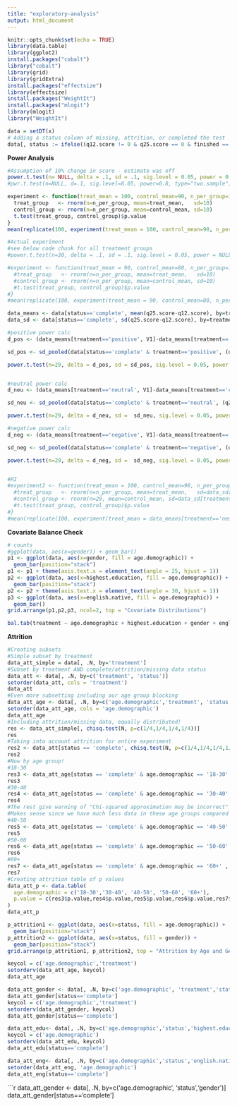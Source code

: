```yaml
---
title: "exploratory-analysis"
output: html_document
---
```


```r
knitr::opts_chunk$set(echo = TRUE)
library(data.table)
library(ggplot2)
install.packages("cobalt")
library("cobalt")
library(grid)
library(gridExtra)
install.packages("effectsize")
library(effectsize)
install.packages("WeightIt")
install.packages("mlogit")
library(mlogit)
library("WeightIt")
```

```r
data = setDT(x)
# Adding a status column of missing, attrition, or completed the test
data[, status := ifelse((q12.score != 0 & q25.score == 0 & finished == 0) | (finished == 1 & q12.score != 0 & q25.score == 0), "attritted", ifelse((q12.score == 0 & q25.score == 0) | (q12.score == 0 & q25.score != 0), "missing_data", "complete"))]
```

**Power Analysis**
```r

#Assumption of 10% change in score - estimate was off
power.t.test(n= NULL, delta = .1, sd = .1, sig.level = 0.05, power = 0.8, type = "two.sample", alternative = "one.sided")
#pwr.t.test(n=NULL, d=.1, sig.level=0.05, power=0.8, type="two.sample", alternative="greater")

experiment <- function(treat_mean = 100, control_mean=90, n_per_group=10) {
  treat_group   <- rnorm(n=n_per_group, mean=treat_mean,   sd=10)
  control_group <- rnorm(n=n_per_group, mean=control_mean, sd=10)
  t.test(treat_group, control_group)$p.value
}
mean(replicate(100, experiment(treat_mean = 100, control_mean=90, n_per_group=14)) < 0.05)

#Actual experiment
#see below code chunk for all treatment groups
#power.t.test(n=30, delta = .1, sd = .1, sig.level = 0.05, power = NULL, type = "two.sample", alternative = "one.sided")

#experiment <- function(treat_mean = 90, control_mean=80, n_per_group=10) {
  #treat_group   <- rnorm(n=n_per_group, mean=treat_mean,   sd=10)
  #control_group <- rnorm(n=n_per_group, mean=control_mean, sd=10)
  #t.test(treat_group, control_group)$p.value
#}
#mean(replicate(100, experiment(treat_mean = 90, control_mean=80, n_per_group=14)) < 0.05)

```

```r
data_means <- data[status=='complete', mean(q25.score-q12.score), by=treatment]
data_sd <- data[status=='complete', sd(q25.score-q12.score), by=treatment]

#positive power calc
d_pos <- (data_means[treatment=='positive', V1]-data_means[treatment=='control', V1])

sd_pos <- sd_pooled(data[status=='complete' & treatment=='positive', (q25.score-q12.score)],data[status=='complete' & treatment=='control', (q25.score-q12.score)])

power.t.test(n=29, delta = d_pos, sd = sd_pos, sig.level = 0.05, power = NULL, type = "two.sample", alternative = "one.sided")


#neutral power calc
d_neu <- (data_means[treatment=='neutral', V1]-data_means[treatment=='control', V1])

sd_neu <- sd_pooled(data[status=='complete' & treatment=='neutral', (q25.score-q12.score)],data[status=='complete' & treatment=='control', (q25.score-q12.score)])

power.t.test(n=29, delta = d_neu, sd =  sd_neu, sig.level = 0.05, power = NULL, type = "two.sample", alternative = "one.sided")

#negative power calc
d_neg <- (data_means[treatment=='negative', V1]-data_means[treatment=='control', V1])

sd_neg <- sd_pooled(data[status=='complete' & treatment=='negative', (q25.score-q12.score)],data[status=='complete' & treatment=='control', (q25.score-q12.score)])

power.t.test(n=29, delta = d_neg, sd =  sd_neg, sig.level = 0.05, power = NULL, type = "two.sample", alternative = "one.sided")


#RI
#experiment2 <- function(treat_mean = 100, control_mean=90, n_per_group =10) {
  #treat_group   <- rnorm(n=n_per_group, mean=treat_mean,   sd=data_sd[treatment=='neutral', V1])
  #control_group <- rnorm(n=29, mean=control_mean, sd=data_sd[treatment=='control', V1])
  #t.test(treat_group, control_group)$p.value
#}
#mean(replicate(100, experiment(treat_mean = data_means[treatment=='neutral', V1], control_mean=data_means[treatment=='control', V1], n_per_group = 30)) < 0.05)
```

**Covariate Balance Check**
```r
# counts
#ggplot(data, aes(x=gender)) + geom_bar()
p1 <- ggplot(data, aes(x=gender, fill = age.demographic)) +
  geom_bar(position="stack")
p1 <- p1 + theme(axis.text.x = element_text(angle = 25, hjust = 1))
p2 <- ggplot(data, aes(x=highest.education, fill = age.demographic)) +
  geom_bar(position="stack")
p2 <- p2 + theme(axis.text.x = element_text(angle = 30, hjust = 1))
p3 <- ggplot(data, aes(x=english.native, fill = age.demographic)) +
  geom_bar()
grid.arrange(p1,p2,p3, ncol=2, top = "Covariate Distributions")
```

```r
bal.tab(treatment ~ age.demographic + highest.education + gender + english.native, data = data, thresholds = c(m = .1))
```
**Attrition**
```r
#Creating subsets
#Simple subset by treatment
data_att_simple = data[, .N, by='treatment']
#Subset by treatment AND complete/attrition/missing data status
data_att <- data[, .N, by=c('treatment', 'status')]
setorder(data_att, cols = 'treatment')
data_att
#Even more subsetting including our age group blocking
data_att_age <- data[, .N, by=c('age.demographic','treatment', 'status')]
setorder(data_att_age, cols = 'age.demographic')
data_att_age
#Including attrition/missing data, equally distributed!
res <- data_att_simple[, chisq.test(N, p=c(1/4,1/4,1/4,1/4))]
res
#Taking into account attrition for entire experiment
res2 <- data_att[status == 'complete', chisq.test(N, p=c(1/4,1/4,1/4,1/4))]
res2
#Now by age group!
#18-30
res3 <- data_att_age[status == 'complete' & age.demographic == '18-30' , chisq.test(N, p=c(1/4,1/4,1/4,1/4))]
res3
#30-40
res4 <- data_att_age[status == 'complete' & age.demographic == '30-40' , chisq.test(N, p=c(1/4,1/4,1/4,1/4))]
res4
#The rest give warning of "Chi-squared approximation may be incorrect"
#Makes sense since we have much less data in these age groups compared to younger than 40
#40-50
res5 <- data_att_age[status == 'complete' & age.demographic == '40-50' , chisq.test(N, p=c(1/4,1/4,1/4,1/4))]
res5
#50-60
res6 <- data_att_age[status == 'complete' & age.demographic == '50-60' , chisq.test(N, p=c(1/4,1/4,1/4,1/4))]
res6
#60+
res7 <- data_att_age[status == 'complete' & age.demographic == '60+' , chisq.test(N, p=c(1/4,1/4,1/4,1/4))]
res7
#Creating attrition table of p values
data_att_p <- data.table(
  age.demographic = c('18-30','30-40', '40-50', '50-60', '60+'),
  p.value = c(res3$p.value,res4$p.value,res5$p.value,res6$p.value,res7$p.value)
)
data_att_p
```

```r
p_attrition1 <- ggplot(data, aes(x=status, fill = age.demographic)) +
  geom_bar(position="stack")
p_attrition2 <- ggplot(data, aes(x=status, fill = gender)) +
  geom_bar(position="stack")
grid.arrange(p_attrition1, p_attrition2, top = "Attrition by Age and Gender")
```
```r
keycol = c('age.demographic','treatment')
setorderv(data_att_age, keycol)
data_att_age

data_att_gender <- data[, .N, by=c('age.demographic', 'treatment','status','gender')]
data_att_gender[status=='complete']
keycol = c('age.demographic','treatment')
setorderv(data_att_gender, keycol)
data_att_gender[status=='complete']

data_att_edu<- data[, .N, by=c('age.demographic','status','highest.education')]
keycol = c('age.demographic')
setorderv(data_att_edu, keycol)
data_att_edu[status=='complete']

data_att_eng<- data[, .N, by=c('age.demographic','status','english.native')]
setorder(data_att_eng, 'age.demographic')
data_att_eng[status=='complete']
```

```r
data_att_gender <- data[, .N, by=c('age.demographic', 'status','gender')]
data_att_gender[status=='complete']